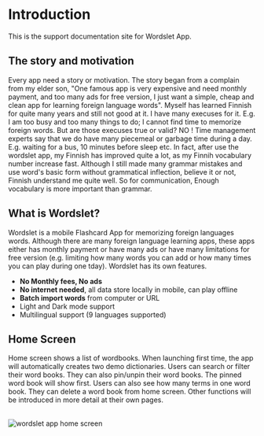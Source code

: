 
# Introduction

This is the support documentation site for Wordslet App.

## The story and motivation

Every app need a story or motivation. The story began from a complain from my elder son, "One famous app is very expensive and need monthly payment, and too many ads for free version, I just want a simple, cheap and clean app for learning foreign language words". Myself has learned Finnish for quite many years and still not good at it. I have many execuses for it. E.g. I am too busy and too many things to do; I cannot find time to memorize foreign words. But are those execuses true or valid? NO ! Time management experts say that we do have many piecemeal or garbage time during a day. E.g. waiting for a bus, 10 minutes before sleep etc. In fact, after use the wordslet app, my Finnish has improved quite a lot, as my Finnih vocabulary number increase fast. Although I still made many grammar mistakes and use
word's basic form without grammatical inflection, believe it or not, Finnish understand me quite well. So for communication, Enough vocabulary is more important than grammar.

## What is Wordslet?

Wordslet is a mobile Flashcard App for memorizing foreign languages words. Although there are many foreign language learning apps, these apps either has monthly payment or have many ads or have many limitations for free version (e.g. limiting how many words you can add or how many times you can play during one tday). Wordslet has its own features.

- **No Monthly fees, No ads**
- **No internet needed**, all data store locally in mobile, can play offline
- **Batch import words** from computer or URL
- Light and Dark mode support
- Multilingual support (9 languages supported)

## Home Screen

Home screen shows a list of wordbooks. When launching first time, the app will automatically creates two demo dictionaries. Users can search or filter their word books. They can also pin/unpin their word books. The pinned word book will show first. Users can also see how many terms in one word book. They can delete a word book from home screen. Other functions will be introduced in more detail at their own pages.

<br />
<Image
  src="/assets/images/home.png"
  alt="wordslet app home screen"
  width={400}
  height={300}
/>
